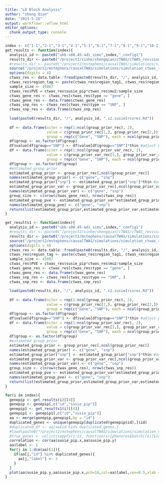 ```yaml
---
title: "LD Block Analysis"
author: "sheng Qian"
date: "2023-5-16"
output: workflowr::wflow_html
editor_options:
  chunk_output_type: console
---
```



```r
index <- c("1-1","2-1","3-1","4-1","5-1","6-1","7-1","8-1","9-1","10-1")
get_results <- function(index){
  analysis_id <- paste0("ukb-s80.45-adi_simu",index,"_config1")
  results_dir <- paste0("/project2/xinhe/shengqian/cTWAS/cTWAS_revision/",index,"/")
  #results_dir <- paste0("/project2/mstephens/causalTWAS/simulations/simulation_ctwas_rss_20210416/")
  source("/project2/mstephens/causalTWAS/simulations/simulation_ctwas_rss_20210416/config1.R")
  options(digits = 4)
  ctwas_res <- data.table::fread(paste0(results_dir, "/", analysis_id, ".susieIrss.txt"))
  ctwas_res$region_tag <- paste(ctwas_res$region_tag1, ctwas_res$region_tag2, sep="_")
  sample_size <- 45087
  ctwas_res$PVE = ctwas_res$susie_pip*ctwas_res$mu2/sample_size
  ctwas_gene_res <- ctwas_res[ctwas_res$type == "gene", ]
  ctwas_gene_res <- data.frame(ctwas_gene_res)
  ctwas_snp_res <- ctwas_res[ctwas_res$type == "SNP", ]
  ctwas_snp_res <- data.frame(ctwas_snp_res)
  
  load(paste0(results_dir, "/", analysis_id, ".s2.susieIrssres.Rd"))
  
  df <- data.frame(niter = rep(1:ncol(group_prior_rec), 2),
                   value = c(group_prior_rec[1,], group_prior_rec[2,]),
                   group = rep(c("Gene", "SNP"), each = ncol(group_prior_rec)))
  df$group <- as.factor(df$group)
  df$value[df$group=="SNP"] <- df$value[df$group=="SNP"]*thin #adjust parameter to account for thin argument
  df <- data.frame(niter = rep(1:ncol(group_prior_var_rec), 2),
                   value = c(group_prior_var_rec[1,], group_prior_var_rec[2,]),
                   group = rep(c("Gene", "SNP"), each = ncol(group_prior_var_rec)))
  df$group <- as.factor(df$group)
  #estimated group prior
  estimated_group_prior <- group_prior_rec[,ncol(group_prior_rec)]
  names(estimated_group_prior) <- c("gene", "snp")
  estimated_group_prior["snp"] <- estimated_group_prior["snp"]*thin #adjust parameter to account for thin argument
  estimated_group_prior_var <- group_prior_var_rec[,ncol(group_prior_var_rec)]
  names(estimated_group_prior_var) <- c("gene", "snp")
  group_size <- c(nrow(ctwas_gene_res), nrow(ctwas_snp_res))
  estimated_group_pve <- estimated_group_prior_var*estimated_group_prior*group_size/sample_size #check PVE calculation
  names(estimated_group_pve) <- c("gene", "snp")
  return(list(estimated_group_prior,estimated_group_prior_var,estimated_group_pve,ctwas_gene_res))
}

get_results1 <- function(index){
  analysis_id <- paste0("ukb-s80.45-adi_simu",index,"_config1")
  #results_dir <- paste0("/project2/xinhe/shengqian/cTWAS/cTWAS_revision/",index,"/")
  results_dir <- paste0("/project2/mstephens/causalTWAS/simulations/simulation_ctwas_rss_20210416/")
  source("/project2/mstephens/causalTWAS/simulations/simulation_ctwas_rss_20210416/config1.R")
  options(digits = 4)
  ctwas_res <- data.table::fread(paste0(results_dir, "/", analysis_id, ".susieIrss.txt"))
  ctwas_res$region_tag <- paste(ctwas_res$region_tag1, ctwas_res$region_tag2, sep="_")
  sample_size <- 45087
  ctwas_res$PVE = ctwas_res$susie_pip*ctwas_res$mu2/sample_size
  ctwas_gene_res <- ctwas_res[ctwas_res$type == "gene", ]
  ctwas_gene_res <- data.frame(ctwas_gene_res)
  ctwas_snp_res <- ctwas_res[ctwas_res$type == "SNP", ]
  ctwas_snp_res <- data.frame(ctwas_snp_res)
  
  load(paste0(results_dir, "/", analysis_id, ".s2.susieIrssres.Rd"))
  
  df <- data.frame(niter = rep(1:ncol(group_prior_rec), 2),
                   value = c(group_prior_rec[1,], group_prior_rec[2,]),
                   group = rep(c("Gene", "SNP"), each = ncol(group_prior_rec)))
  df$group <- as.factor(df$group)
  df$value[df$group=="SNP"] <- df$value[df$group=="SNP"]*thin #adjust parameter to account for thin argument
  df <- data.frame(niter = rep(1:ncol(group_prior_var_rec), 2),
                   value = c(group_prior_var_rec[1,], group_prior_var_rec[2,]),
                   group = rep(c("Gene", "SNP"), each = ncol(group_prior_var_rec)))
  df$group <- as.factor(df$group)
  #estimated group prior
  estimated_group_prior <- group_prior_rec[,ncol(group_prior_rec)]
  names(estimated_group_prior) <- c("gene", "snp")
  estimated_group_prior["snp"] <- estimated_group_prior["snp"]*thin #adjust parameter to account for thin argument
  estimated_group_prior_var <- group_prior_var_rec[,ncol(group_prior_var_rec)]
  names(estimated_group_prior_var) <- c("gene", "snp")
  group_size <- c(nrow(ctwas_gene_res), nrow(ctwas_snp_res))
  estimated_group_pve <- estimated_group_prior_var*estimated_group_prior*group_size/sample_size #check PVE calculation
  names(estimated_group_pve) <- c("gene", "snp")
  return(list(estimated_group_prior,estimated_group_prior_var,estimated_group_pve,ctwas_gene_res))
}
```

```r
for(i in index){
  genepip <- get_results(i)[[4]]
  genepip <- genepip[,c("id","susie_pip")]
  genepip1 <- get_results1(i)[[4]]
  genepip1 <- genepip1[,c("id","susie_pip")]
  aa <- merge(genepip,genepip1,by = "id")
  duplicated_genes <- unique(genepip[duplicated(genepip$id),]$id)
  #duplicated_df <- aa[aa$id %in% duplicated_genes,]
  #load(paste0("/project2/mstephens/causalTWAS/simulations/simulation_ctwas_rss_20210416/ukb-s80.45-adi_simu",i,"-pheno.Rd"))
  #true_genes <- unlist(sapply(1:22, function(x){phenores$batch[[x]]$id.cgene}))
  correlation <- cor(aa$susie_pip.x,aa$susie_pip.y)
  aa$label <- 1
  for(j in 1:dim(aa)[1]){
    if(aa[j,"id"] %in% duplicated_genes){
      aa[j,"label"] <- 2
    }
  }
  plot(aa$susie_pip.y,aa$susie_pip.x,pch=16,col=aa$label,cex=0.5,xlab = "old pip", ylab = "new pip",main = paste0(i,"(",round(correlation,3),")"))
}
```

